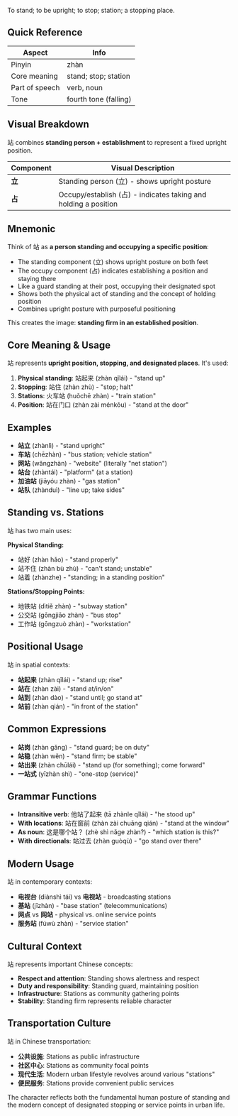 To stand; to be upright; to stop; station; a stopping place.

## Quick Reference

| Aspect         | Info                  |
| -------------- | --------------------- |
| Pinyin         | zhàn                  |
| Core meaning   | stand; stop; station  |
| Part of speech | verb, noun            |
| Tone           | fourth tone (falling) |

## Visual Breakdown

站 combines **standing person + establishment** to represent a fixed upright position.

| Component | Visual Description                                           |
| --------- | ------------------------------------------------------------ |
| **立**    | Standing person (立) - shows upright posture                 |
| **占**    | Occupy/establish (占) - indicates taking and holding a position |

## Mnemonic

Think of 站 as **a person standing and occupying a specific position**:

- The standing component (立) shows upright posture on both feet
- The occupy component (占) indicates establishing a position and staying there
- Like a guard standing at their post, occupying their designated spot
- Shows both the physical act of standing and the concept of holding position
- Combines upright posture with purposeful positioning

This creates the image: **standing firm in an established position**.

## Core Meaning & Usage

站 represents **upright position, stopping, and designated places**. It's used:

1. **Physical standing**: 站起来 (zhàn qǐlái) - "stand up"
2. **Stopping**: 站住 (zhàn zhù) - "stop; halt"
3. **Stations**: 火车站 (huǒchē zhàn) - "train station"
4. **Position**: 站在门口 (zhàn zài ménkǒu) - "stand at the door"

## Examples

- **站立** (zhànlì) - "stand upright"
- **车站** (chēzhàn) - "bus station; vehicle station"
- **网站** (wǎngzhàn) - "website" (literally "net station")
- **站台** (zhàntái) - "platform" (at a station)
- **加油站** (jiāyóu zhàn) - "gas station"
- **站队** (zhànduì) - "line up; take sides"

## Standing vs. Stations

站 has two main uses:

**Physical Standing:**
- 站好 (zhàn hǎo) - "stand properly"
- 站不住 (zhàn bù zhù) - "can't stand; unstable"
- 站着 (zhànzhe) - "standing; in a standing position"

**Stations/Stopping Points:**
- 地铁站 (dìtiě zhàn) - "subway station"
- 公交站 (gōngjiāo zhàn) - "bus stop"
- 工作站 (gōngzuò zhàn) - "workstation"

## Positional Usage

站 in spatial contexts:

- **站起来** (zhàn qǐlái) - "stand up; rise"
- **站在** (zhàn zài) - "stand at/in/on"
- **站到** (zhàn dào) - "stand until; go stand at"
- **站前** (zhàn qián) - "in front of the station"

## Common Expressions

- **站岗** (zhàn gǎng) - "stand guard; be on duty"
- **站稳** (zhàn wěn) - "stand firm; be stable"
- **站出来** (zhàn chūlái) - "stand up (for something); come forward"
- **一站式** (yīzhàn shì) - "one-stop (service)"

## Grammar Functions

- **Intransitive verb**: 他站了起来 (tā zhànle qǐlái) - "he stood up"
- **With locations**: 站在窗前 (zhàn zài chuāng qián) - "stand at the window"
- **As noun**: 这是哪个站？ (zhè shì nǎge zhàn?) - "which station is this?"
- **With directionals**: 站过去 (zhàn guòqù) - "go stand over there"

## Modern Usage

站 in contemporary contexts:

- **电视台** (diànshì tái) vs **电视站** - broadcasting stations
- **基站** (jīzhàn) - "base station" (telecommunications)
- **网点** vs **网站** - physical vs. online service points
- **服务站** (fúwù zhàn) - "service station"

## Cultural Context

站 represents important Chinese concepts:

- **Respect and attention**: Standing shows alertness and respect
- **Duty and responsibility**: Standing guard, maintaining position
- **Infrastructure**: Stations as community gathering points
- **Stability**: Standing firm represents reliable character

## Transportation Culture

站 in Chinese transportation:

- **公共设施**: Stations as public infrastructure
- **社区中心**: Stations as community focal points  
- **现代生活**: Modern urban lifestyle revolves around various "stations"
- **便民服务**: Stations provide convenient public services

The character reflects both the fundamental human posture of standing and the modern concept of designated stopping or service points in urban life.
